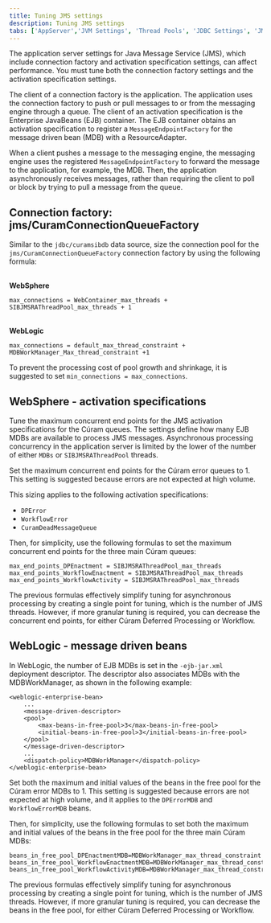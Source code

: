 ```yaml
---
title: Tuning JMS settings
description: Tuning JMS settings
tabs: ['AppServer','JVM Settings', 'Thread Pools', 'JDBC Settings', 'JMS Settings', 'WAS Java 2 Security']
---
```


The application server settings for Java Message Service (JMS), which include connection factory and activation specification settings,
can affect performance. You must tune both the connection factory settings and the activation specification settings.

The client of a connection factory is the application. The application uses the connection factory to push or pull messages
to or from the messaging engine through a queue. The client of an activation specification is the Enterprise JavaBeans (EJB) container.
The EJB container obtains an activation specification to register a `MessageEndpointFactory` for the message driven bean (MDB) with a ResourceAdapter.

When a client pushes a message to the messaging engine, the messaging engine uses the registered `MessageEndpointFactory`
to forward the message to the application, for example, the MDB. Then, the application asynchronously receives messages,
rather than requiring the client to poll or block by trying to pull a message from the queue.

## Connection factory: jms/CuramConnectionQueueFactory

Similar to the `jdbc/curamsibdb` data source, size the connection pool for the `jms/CuramConnectionQueueFactory`
connection factory by using the following formula:

<br/>
<strong>WebSphere</strong>

```
max_connections = WebContainer_max_threads + SIBJMSRAThreadPool_max_threads + 1
```

<br/>
<strong>WebLogic</strong>

```
max_connections = default_max_thread_constraint + MDBWorkManager_Max_thread_constraint +1
```

To prevent the processing cost of pool growth and shrinkage, it is suggested to set `min_connections = max_connections`.

## WebSphere - activation specifications

Tune the maximum concurrent end points for the JMS activation specifications for the Cúram queues. The settings define
how many EJB MDBs are available to process JMS messages. Asynchronous processing concurrency in the application server
is limited by the lower of the number of either `MDBs` or `SIBJMSRAThreadPool` threads.

Set the maximum concurrent end points for the Cúram error queues to 1. This setting is suggested because errors are not expected at high volume.

This sizing applies to the following activation specifications:

* `DPError`
* `WorkflowError`
* `CuramDeadMessageQueue`

Then, for simplicity, use the following formulas to set the maximum concurrent end points for the three main Cúram queues:

```
max_end_points_DPEnactment = SIBJMSRAThreadPool_max_threads
max_end_points_WorkflowEnactment = SIBJMSRAThreadPool_max_threads
max_end_points_WorkflowActivity = SIBJMSRAThreadPool_max_threads
```

The previous formulas effectively simplify tuning for asynchronous processing by creating a single point for tuning,
which is the number of JMS threads. However, if more granular tuning is required, you can decrease the concurrent end points,
for either Cúram Deferred Processing or Workflow.

## WebLogic - message driven beans

In WebLogic, the number of EJB MDBs is set in the `-ejb-jar.xml` deployment descriptor. The descriptor also associates
MDBs with the MDBWorkManager, as shown in the following example:

```
<weblogic-enterprise-bean>
    ...
    <message-driven-descriptor>
    <pool>
        <max-beans-in-free-pool>3</max-beans-in-free-pool>
        <initial-beans-in-free-pool>3</initial-beans-in-free-pool>
    </pool>
    </message-driven-descriptor>
    ...
    <dispatch-policy>MDBWorkManager</dispatch-policy>
</weblogic-enterprise-bean>

```

Set both the maximum and initial values of the beans in the free pool for the Cúram error MDBs to 1. This setting is suggested
because errors are not expected at high volume, and it applies to the `DPErrorMDB` and `WorkflowErrorMDB` beans.

Then, for simplicity, use the following formulas to set both the maximum and initial values of the beans in the free pool for the three main Cúram MDBs:

```
beans_in_free_pool_DPEnactmentMDB=MDBWorkManager_max_thread_constraint
beans_in_free_pool_WorkflowEnactmentMDB=MDBWorkManager_max_thread_constraint
beans_in_free_pool_WorkflowActivityMDB=MDBWorkManager_max_thread_constraint

```

The previous formulas effectively simplify tuning for asynchronous processing by creating a single point for tuning,
which is the number of JMS threads. However, if more granular tuning is required, you can decrease the beans in the free pool,
for either Cúram Deferred Processing or Workflow.
